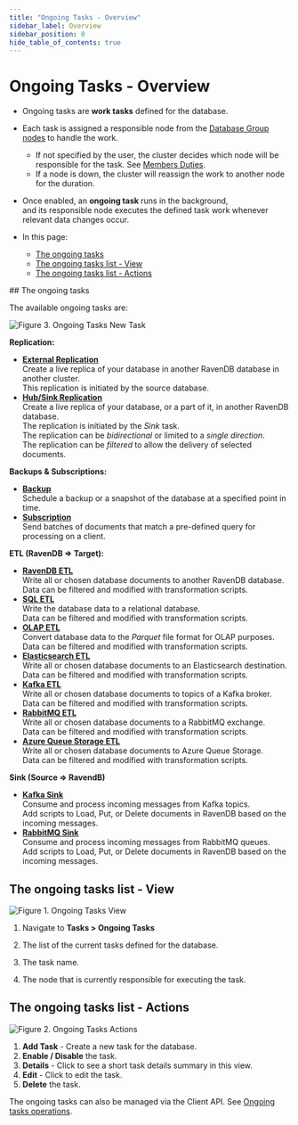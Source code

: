 ```yaml
---
title: "Ongoing Tasks - Overview"
sidebar_label: Overview
sidebar_position: 0
hide_table_of_contents: true
---
```



# Ongoing Tasks - Overview
<Admonition type="note" title="Note">

* Ongoing tasks are **work tasks** defined for the database.
 
* Each task is assigned a responsible node from the [Database Group nodes](../../../../studio/database/settings/manage-database-group.mdx) to handle the work.  
    * If not specified by the user, the cluster decides which node will be responsible for the task. See [Members Duties](../../../../studio/database/settings/manage-database-group.mdx#database-group-topology---members-duties).  
    * If a node is down, the cluster will reassign the work to another node for the duration.  

* Once enabled, an **ongoing task** runs in the background,  
  and its responsible node executes the defined task work whenever relevant data changes occur.

* In this page:
    * [The ongoing tasks](../../../../studio/database/tasks/ongoing-tasks/general-info.mdx#the-ongoing-tasks)
    * [The ongoing tasks list - View](../../../../studio/database/tasks/ongoing-tasks/general-info.mdx#the-ongoing-tasks-list---view)
    * [The ongoing tasks list - Actions](../../../../studio/database/tasks/ongoing-tasks/general-info.mdx#the-ongoing-tasks-list---actions)

</Admonition>
## The ongoing tasks

The available ongoing tasks are:

![Figure 3. Ongoing Tasks New Task](./assets/task-list-1.png)

**Replication:**

* **[External Replication](../../../../studio/database/tasks/ongoing-tasks/external-replication-task.mdx)**  
    Create a live replica of your database in another RavenDB database in another cluster.  
    This replication is initiated by the source database.  
* **[Hub/Sink Replication](../../../../studio/database/tasks/ongoing-tasks/hub-sink-replication/overview.mdx)**  
    Create a live replica of your database, or a part of it, in another RavenDB database.  
    The replication is initiated by the *Sink* task.  
    The replication can be *bidirectional* or limited to a *single direction*.  
    The replication can be *filtered* to allow the delivery of selected documents.  

**Backups & Subscriptions:**

* **[Backup](../../../../studio/database/tasks/backup-task.mdx)**  
    Schedule a backup or a snapshot of the database at a specified point in time.  
* **[Subscription](../../../../client-api/data-subscriptions/what-are-data-subscriptions.mdx)**  
    Send batches of documents that match a pre-defined query for processing on a client.

**ETL (RavenDB =&gt; Target):**

* **[RavenDB ETL](../../../../studio/database/tasks/ongoing-tasks/ravendb-etl-task.mdx)**  
    Write all or chosen database documents to another RavenDB database.  
    Data can be filtered and modified with transformation scripts.  
* **[SQL ETL](../../../../server/ongoing-tasks/etl/sql.mdx)**  
    Write the database data to a relational database.  
    Data can be filtered and modified with transformation scripts.  
* **[OLAP ETL](../../../../studio/database/tasks/ongoing-tasks/olap-etl-task.mdx)**  
    Convert database data to the _Parquet_ file format for OLAP purposes.  
    Data can be filtered and modified with transformation scripts.  
* **[Elasticsearch ETL](../../../../studio/database/tasks/ongoing-tasks/elasticsearch-etl-task.mdx)**  
    Write all or chosen database documents to an Elasticsearch destination.  
    Data can be filtered and modified with transformation scripts.  
* **[Kafka ETL](../../../../studio/database/tasks/ongoing-tasks/kafka-etl-task.mdx)**  
    Write all or chosen database documents to topics of a Kafka broker.  
    Data can be filtered and modified with transformation scripts.  
* **[RabbitMQ ETL](../../../../studio/database/tasks/ongoing-tasks/rabbitmq-etl-task.mdx)**  
    Write all or chosen database documents to a RabbitMQ exchange.  
    Data can be filtered and modified with transformation scripts.  
* **[Azure Queue Storage ETL](../../../../studio/database/tasks/ongoing-tasks/azure-queue-storage-etl.mdx)**  
    Write all or chosen database documents to Azure Queue Storage.  
    Data can be filtered and modified with transformation scripts.  

**Sink (Source =&gt; RavendB)**

* **[Kafka Sink](../../../../studio/database/tasks/ongoing-tasks/kafka-queue-sink.mdx)**  
    Consume and process incoming messages from Kafka topics.  
    Add scripts to Load, Put, or Delete documents in RavenDB based on the incoming messages.  
* **[RabbitMQ Sink](../../../../studio/database/tasks/ongoing-tasks/rabbitmq-queue-sink.mdx)**  
    Consume and process incoming messages from RabbitMQ queues.  
    Add scripts to Load, Put, or Delete documents in RavenDB based on the incoming messages.  



## The ongoing tasks list - View

![Figure 1. Ongoing Tasks View](./assets/task-list-2.png)

1. Navigate to **Tasks &gt; Ongoing Tasks**

2. The list of the current tasks defined for the database.  

3. The task name. 

4. The node that is currently responsible for executing the task.



## The ongoing tasks list - Actions

![Figure 2. Ongoing Tasks Actions](./assets/task-list-3.png)

1. **Add Task** - Create a new task for the database.
2. **Enable / Disable** the task.
3. **Details** - Click to see a short task details summary in this view.
4. **Edit** - Click to edit the task.
5. **Delete** the task.

The ongoing tasks can also be managed via the Client API. See [Ongoing tasks operations](../../../../client-api/operations/maintenance/ongoing-tasks/ongoing-task-operations.mdx).


